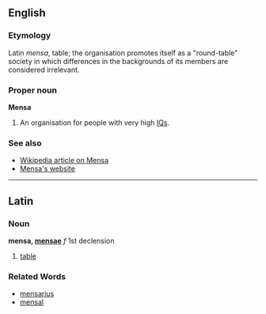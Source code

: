 ==English==
===Etymology===
Latin ''mensa'', table; the organisation promotes itself as a "round-table" society in which differences in the backgrounds of its members are considered irrelevant.

===Proper noun===
'''Mensa'''

#An organisation for people with very high [[IQ]]s.

===See also===
*[[w:Mensa International|Wikipedia article on Mensa]]
*[http://www.mensa.org/home.php Mensa's website]

----
==Latin==
===Noun===
'''mensa, [[Wiktionary Appendix:Latin first declension|mensae]]''' ''f'' 1st declension

#[[table]]

===Related Words===
*[[mensarius]]
*[[mensal]]